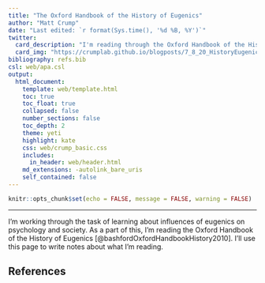 ```yaml
---
title: "The Oxford Handbook of the History of Eugenics"
author: "Matt Crump"
date: "Last edited: `r format(Sys.time(), '%d %B, %Y')`"
twitter:
  card_description: "I'm reading through the Oxford Handbook of the History of Eugenics and collecting my notes here."
  card_img: "https://crumplab.github.io/blogposts/7_8_20_HistoryEugenics/img/HE.png"
bibliography: refs.bib
csl: web/apa.csl
output: 
  html_document:
    template: web/template.html
    toc: true
    toc_float: true
    collapsed: false
    number_sections: false
    toc_depth: 2
    theme: yeti
    highlight: kate
    css: web/crump_basic.css
    includes:
      in_header: web/header.html
    md_extensions: -autolink_bare_uris
    self_contained: false
---
```


```r
knitr::opts_chunk$set(echo = FALSE, message = FALSE, warning = FALSE)
```

---

I'm working through the task of learning about influences of eugenics on psychology and society. As a part of this, I'm reading the Oxford Handbook of the History of Eugenics [@bashfordOxfordHandbookHistory2010]. I'll use this page to write notes about what I'm reading.



## References




